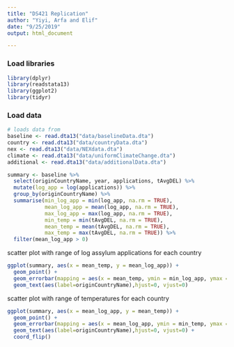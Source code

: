 ```yaml
---
title: "DS421 Replication"
author: "Yiyi, Arfa and Elif"
date: "9/25/2019"
output: html_document

---
```

### Load libraries

```r
library(dplyr)
library(readstata13)
library(ggplot2)
library(tidyr)
```

### Load data

```r
# loads data from 
baseline <- read.dta13("data/baselineData.dta")
country <- read.dta13("data/countryData.dta")
nex <- read.dta13("data/NEXdata.dta")
climate <- read.dta13("data/uniformClimateChange.dta")
additional <- read.dta13("data/additionalData.dta")
```


```r
summary <- baseline %>%
  select(originCountryName, year, applications, tAvgDEL) %>%
  mutate(log_app = log(applications)) %>%
  group_by(originCountryName) %>%
  summarise(min_log_app = min(log_app, na.rm = TRUE),
            mean_log_app = mean(log_app, na.rm = TRUE),
            max_log_app = max(log_app, na.rm = TRUE),
            min_temp = min(tAvgDEL, na.rm = TRUE),
            mean_temp = mean(tAvgDEL, na.rm = TRUE),
            max_temp = max(tAvgDEL, na.rm = TRUE)) %>%
  filter(mean_log_app > 0)
```

scatter plot with range of log assylum applications for each country
```r
ggplot(summary, aes(x = mean_temp, y = mean_log_app)) + 
  geom_point() + 
  geom_errorbar(mapping = aes(x = mean_temp, ymin = min_log_app, ymax = max_log_app)) +
  geom_text(aes(label=originCountryName),hjust=0, vjust=0)
```
  
scatter plot with range of temperatures for each country
```r
ggplot(summary, aes(x = mean_log_app, y = mean_temp)) + 
  geom_point() + 
  geom_errorbar(mapping = aes(x = mean_log_app, ymin = min_temp, ymax = max_temp)) +
  geom_text(aes(label=originCountryName),hjust=0, vjust=0) +
  coord_flip()
```



